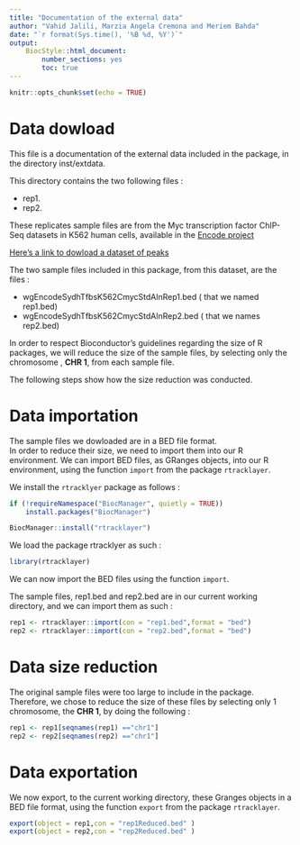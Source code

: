 ```yaml
---
title: "Documentation of the external data"
author: "Vahid Jalili, Marzia Angela Cremona and Meriem Bahda"
date: "`r format(Sys.time(), '%B %d, %Y')`"
output:
    BiocStyle::html_document:
        number_sections: yes
        toc: true
---
```


```r
knitr::opts_chunk$set(echo = TRUE)
```


# Data dowload

This file is a documentation of the external data included in the package, in the directory inst/extdata.

This directory contains the two following files : 

* rep1.
* rep2. 

These replicates sample files are from the Myc transcription factor ChIP-Seq datasets in K562 human cells, available in the [Encode project](https://www.encodeproject.org/)

[Here's a link to dowload a dataset of peaks](http://www.bioinformatics.deib.polimi.it/genomic_computing/MSPC/packages/ENCODE_Samples.zip)

The two sample files included in this package, from this dataset, are the files : 

* wgEncodeSydhTfbsK562CmycStdAlnRep1.bed ( that we named rep1.bed)
* wgEncodeSydhTfbsK562CmycStdAlnRep2.bed ( that we names rep2.bed)

In order to respect Bioconductor's guidelines regarding the size of R packages, we will reduce the size of the sample files, by selecting 
only the chromosome , **CHR 1**, from each sample file. 

The following steps show how the size reduction was conducted. 

# Data importation

The sample files we dowloaded are in a BED file format.  
In order to reduce their size, we need to import them into
our R environment. We can import BED files,
as GRanges objects, into our R environment, using the function `import` from the package `rtracklayer`. 

We install the `rtracklyer` package as follows : 

```r
if (!requireNamespace("BiocManager", quietly = TRUE))
    install.packages("BiocManager")

BiocManager::install("rtracklayer")

```

We load the package rtracklyer as such :

```r
library(rtracklayer)
```

We can now import the BED files using the function `import`. 

The sample files, rep1.bed and rep2.bed are in our current working directory, and we can 
import them as such : 


```r
rep1 <- rtracklayer::import(con = "rep1.bed",format = "bed")
rep2 <- rtracklayer::import(con = "rep2.bed",format = "bed")
```


# Data size reduction 

The original sample files were too large to include in the package. 
Therefore, we chose to reduce the size of these files by selecting only 1
chromosome, the **CHR 1**, by doing the following : 

```r
rep1 <- rep1[seqnames(rep1) =="chr1"]
rep2 <- rep2[seqnames(rep2) =="chr1"]
```


# Data exportation

We now export, to the current working directory, these Granges objects in a BED file format, using the function `export` from the package `rtracklayer`. 

```r
export(object = rep1,con = "rep1Reduced.bed" )
export(object = rep2,con = "rep2Reduced.bed" )

```

